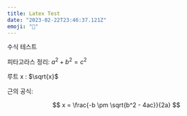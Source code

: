 ```yaml
---
title: Latex Test
date: "2023-02-22T23:46:37.121Z"
emoji: "📝"
---
```


수식 테스트

피타고라스 정리: $a^2 + b^2 = c^2$

루트 x : $\sqrt{x}$

근의 공식:

$$
x = \frac{-b \pm \sqrt{b^2 - 4ac}}{2a}
$$
